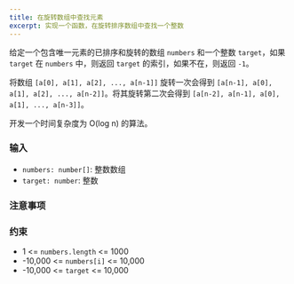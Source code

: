 ```yaml
---
title: 在旋转数组中查找元素
excerpt: 实现一个函数，在旋转排序数组中查找一个整数
---
```



给定一个包含唯一元素的已排序和旋转的数组 `numbers` 和一个整数 `target`，如果 `target` 在 `numbers` 中，则返回 `target` 的索引，如果不在，则返回 `-1`。

将数组 `[a[0], a[1], a[2], ..., a[n-1]]` 旋转一次会得到 `[a[n-1], a[0], a[1], a[2], ..., a[n-2]]`。将其旋转第二次会得到 `[a[n-2], a[n-1], a[0], a[1], ..., a[n-3]]`。

开发一个时间复杂度为 O(log n) 的算法。

### 输入

- `numbers: number[]`: 整数数组
- `target: number`: 整数

### 注意事项

<MDXTestExamples testCases={runTestCases} />

### 约束

- 1 &lt;= `numbers.length` &lt;= 1000
- -10,000 &lt;= `numbers[i]` &lt;= 10,000
- -10,000 &lt;= `target` &lt;= 10,000
